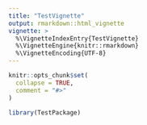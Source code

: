 ```yaml
---
title: "TestVignette"
output: rmarkdown::html_vignette
vignette: >
  %\VignetteIndexEntry{TestVignette}
  %\VignetteEngine{knitr::rmarkdown}
  %\VignetteEncoding{UTF-8}
---
```


```r
knitr::opts_chunk$set(
  collapse = TRUE,
  comment = "#>"
)
```

```r
library(TestPackage)
```
